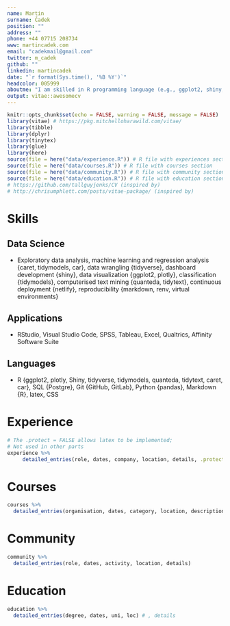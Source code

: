 ```yaml
---
name: Martin
surname: Čadek
position: ""
address: ""
phone: +44 07715 208734
www: martincadek.com
email: "cadekmail@gmail.com"
twitter: m_cadek
github: ""
linkedin: martincadek
date: "`r format(Sys.time(), '%B %Y')`"
headcolor: 005999
aboutme: "I am skilled in R programming language (e.g., ggplot2, shiny, tidy-universe) and have been using R for 4+ years (this resume was developed in R & latex). My expertise is in statistical modelling, survey development, and applied research. My career objectives are to acquire further proficiency in R, Python, and SQL, focus on machine learning applications and full-stack development."
output: vitae::awesomecv
---
```


```r
knitr::opts_chunk$set(echo = FALSE, warning = FALSE, message = FALSE)
library(vitae) # https://pkg.mitchelloharawild.com/vitae/
library(tibble)
library(dplyr)
library(tinytex)
library(glue)
library(here)
source(file = here("data/experience.R")) # R file with experiences section
source(file = here("data/courses.R")) # R file with courses section
source(file = here("data/community.R")) # R file with community section
source(file = here("data/education.R")) # R file with education section
# https://github.com/tallguyjenks/CV (inspired by)
# http://chrisumphlett.com/posts/vitae-package/ (inspired by)
```

# Skills

## Data Science
* Exploratory data analysis, machine learning and regression analysis {caret, tidymodels, car}, data wrangling {tidyverse}, dashboard development {shiny}, data visualization {ggplot2, plotly}, classification {tidymodels}, computerised text mining {quanteda, tidytext}, continuous deployment {netlify}, reproducibility {markdown, renv, virtual environments}

## Applications
* RStudio, Visual Studio Code, SPSS, Tableau, Excel, Qualtrics, Affinity Software Suite

## Languages
* R {ggplot2, plotly, Shiny, tidyverse, tidymodels, quanteda, tidytext, caret, car}, SQL {Postgre}, Git {GitHub, GitLab}, Python {pandas}, Markdown {R}, latex, CSS

# Experience
```r
# The .protect = FALSE allows latex to be implemented;
# Not used in other parts
experience %>% 
     detailed_entries(role, dates, company, location, details, .protect = FALSE)
```

# Courses
```r
courses %>% 
  detailed_entries(organisation, dates, category, location, description)
```

# Community
```r
community %>%
  detailed_entries(role, dates, activity, location, details)
```

# Education
```r
education %>% 
  detailed_entries(degree, dates, uni, loc) # , details
```